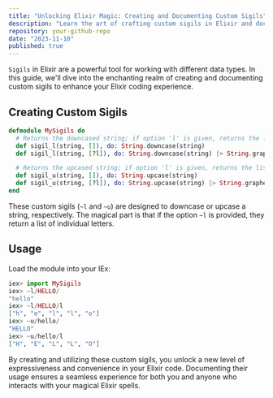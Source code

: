 ```yaml
---
title: "Unlocking Elixir Magic: Creating and Documenting Custom Sigils"
description: "Learn the art of crafting custom sigils in Elixir and document their power for a seamless coding experience."
repository: your-github-repo
date: "2023-11-10"
published: true
---
```


`Sigils` in Elixir are a powerful tool for working with different data types. In this guide, we'll dive into the enchanting realm of creating and documenting custom sigils to enhance your Elixir coding experience.

## Creating Custom Sigils

```elixir
defmodule MySigils do
  # Returns the downcased string; if option 'l' is given, returns the list of downcased letters
  def sigil_l(string, []), do: String.downcase(string)
  def sigil_l(string, [?l]), do: String.downcase(string) |> String.graphemes

  # Returns the upcased string; if option 'l' is given, returns the list of upcased letters
  def sigil_u(string, []), do: String.upcase(string)
  def sigil_u(string, [?l]), do: String.upcase(string) |> String.graphemes
end
```

These custom sigils (`~l` and `~u`) are designed to downcase or upcase a string, respectively. The magical part is that if the option `~l` is provided, they return a list of individual letters.

## Usage
Load the module into your IEx:
```elixir
iex> import MySigils
iex> ~l/HELLO/
"hello"
iex> ~l/HELLO/l
["h", "e", "l", "l", "o"]
iex> ~u/hello/
"HELLO"
iex> ~u/hello/l
["H", "E", "L", "L", "O"]
```

By creating and utilizing these custom sigils, you unlock a new level of expressiveness and convenience in your Elixir code. Documenting their usage ensures a seamless experience for both you and anyone who interacts with your magical Elixir spells.
